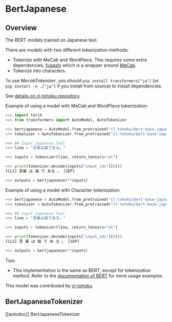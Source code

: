 <!--Copyright 2020 The HuggingFace Team. All rights reserved.

Licensed under the Apache License, Version 2.0 (the "License"); you may not use this file except in compliance with
the License. You may obtain a copy of the License at

http://www.apache.org/licenses/LICENSE-2.0

Unless required by applicable law or agreed to in writing, software distributed under the License is distributed on
an "AS IS" BASIS, WITHOUT WARRANTIES OR CONDITIONS OF ANY KIND, either express or implied. See the License for the
specific language governing permissions and limitations under the License.
-->

# BertJapanese

## Overview

The BERT models trained on Japanese text.

There are models with two different tokenization methods:

- Tokenize with MeCab and WordPiece. This requires some extra dependencies, [fugashi](https://github.com/polm/fugashi) which is a wrapper around [MeCab](https://taku910.github.io/mecab/).
- Tokenize into characters.

To use *MecabTokenizer*, you should `pip install transformers["ja"]` (or `pip install -e .["ja"]` if you install
from source) to install dependencies.

See [details on cl-tohoku repository](https://github.com/cl-tohoku/bert-japanese).

Example of using a model with MeCab and WordPiece tokenization:

```python
>>> import torch
>>> from transformers import AutoModel, AutoTokenizer

>>> bertjapanese = AutoModel.from_pretrained("cl-tohoku/bert-base-japanese")
>>> tokenizer = AutoTokenizer.from_pretrained("cl-tohoku/bert-base-japanese")

>>> ## Input Japanese Text
>>> line = "吾輩は猫である。"

>>> inputs = tokenizer(line, return_tensors="pt")

>>> print(tokenizer.decode(inputs["input_ids"][0]))
[CLS] 吾輩 は 猫 で ある 。 [SEP]

>>> outputs = bertjapanese(**inputs)
```

Example of using a model with Character tokenization:

```python
>>> bertjapanese = AutoModel.from_pretrained("cl-tohoku/bert-base-japanese-char")
>>> tokenizer = AutoTokenizer.from_pretrained("cl-tohoku/bert-base-japanese-char")

>>> ## Input Japanese Text
>>> line = "吾輩は猫である。"

>>> inputs = tokenizer(line, return_tensors="pt")

>>> print(tokenizer.decode(inputs["input_ids"][0]))
[CLS] 吾 輩 は 猫 で あ る 。 [SEP]

>>> outputs = bertjapanese(**inputs)
```

Tips:

- This implementation is the same as BERT, except for tokenization method. Refer to the [documentation of BERT](bert) for more usage examples.

This model was contributed by [cl-tohoku](https://huggingface.co/cl-tohoku).

## BertJapaneseTokenizer

[[autodoc]] BertJapaneseTokenizer
